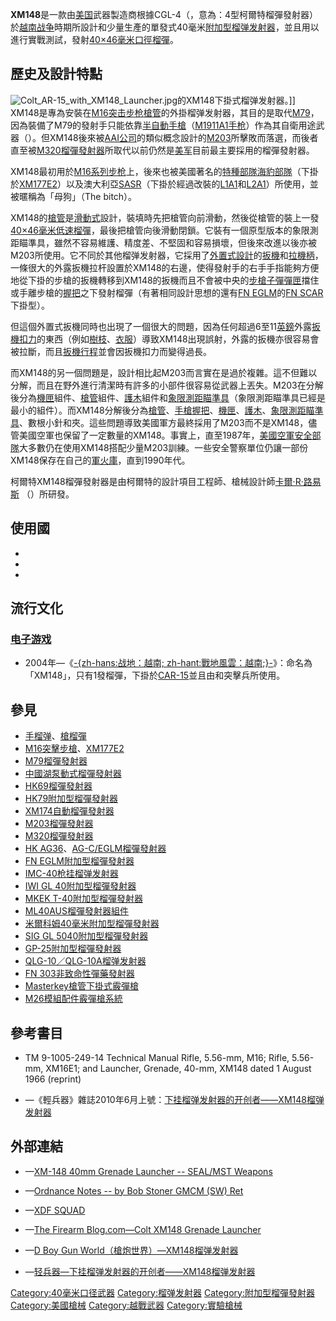 {{noteTA
|G1=軍事
|G2=長度單位
|G3=Firearms
|G4=Country
|1=zh:越南战争;zh-tw:越南戰爭;zh-hk:越戰;zh-cn:越南战争;
|2=zh:海豹部隊;zh-hans:海豹突击队;zh-hant:海豹部隊;zh-tw:海豹部隊;zh-hk:海豹突擊隊;zh-mo:海豹突擊隊;
}}
{{Infobox Weapon
|name= XM148 40毫米榴彈發射器<br />{{Lang|en|Launcher, Grenade, 40 mm, XM148}}
|image= File:XM148 Grenade Launcher.jpg
|image_size= 300px
|caption= XM148附加型榴彈發射器
|origin= {{flagcountry|United States}}
|type= [[榴弹发射器#附加型榴弹发射器|下掛式榴弹发射器]]
<!-- Type selection -->
|is_ranged= yes
|is_bladed= 
|is_explosive= 
|is_artillery= 
|is_vehicle= 
|is_missile= 
|is_UK= 
<!-- Service history -->
|service= 
|used_by= [[美国|美国]][[海豹部隊|海豹部隊]]、[[澳大利亚|澳大利亚]][[特種空勤團_(澳大利亞)|SASR]]
|wars= <div class="NavFrame collapsed" style="color: black; background-color: #FFFFFF; margin: 0 auto; padding: 0 10px; text-align: left;"><div class="NavHead" style="background-color: #FFFFFF; margin: 0 auto; padding: 0 10px; font-weight:normal;"></div><div class="NavContent" style="background-color: #FFFFFF; margin: 0 auto; padding: 0 10px;">
* [[老撾內戰|老撾內戰]]
* [[越南战争|越南战争]]
* [[1989年菲律賓政變|1989年菲律賓政變]]（美國空軍使用）
</div>
</div>
<!-- Production history -->
|designer= 卡爾·R·路易斯（{{Lang|en|Karl R. Lewis}}）
|design_date= 1964年
|manufacturer= {{Link-en|柯爾特生產公司|Colt's Manufacturing Company}}
|unit_cost= 
|production_date= 
|number= 
|variants= 
<!-- General specifications -->
|spec_label= 
|weight= 空槍：1.36[[千克|千克]]（3[[磅|磅]]）
|length= 419.1[[毫米|毫米]]（16.5[[英寸|英寸]]）
|part_length= 254毫米（10英吋）
|width= 
|height= 
|diameter= 
|crew= 
<!-- Ranged weapon specifications -->
|cartridge= [[40毫米榴彈|40×46毫米低速榴彈]]
|caliber= 40毫米（1.57英吋）
|barrels= 1根，[[膛線|線膛]]，[[鋁合金|鋁合金]]製，具有{{Link-en|塗料光澤|Paint sheen|啞光}}黑的耐腐蝕[[表面處理|處理表面]]，[[槍口|槍口]]裝有保護環，滑動及[[中折式|中折式]]裝填結構
|action= <div class="NavFrame collapsed" style="color: black; background-color: #FFFFFF; margin: 0 auto; padding: 0 10px; text-align: left;"><div class="NavHead" style="background-color: #FFFFFF; margin: 0 auto; padding: 0 10px; font-weight:normal;"></div><div class="NavContent" style="background-color: #FFFFFF; margin: 0 auto; padding: 0 10px;">
* [[泵動式|泵動式]]
* [[扳机#双动式|純雙動操作扳機]]
</div>
</div>
|mode= {{Link-en|單發|Single-shot}}
|rate= 
|velocity= 74.5[[米每秒|米／秒]]（247[[英尺每秒|英尺／秒]]）
|range= 
|max_range= 399.59[[米_(单位)|公尺]]（437[[码|码]]，1,311[[英尺|英尺]]）
|feed= 手動{{Link-en|後膛槍炮|Breechloader|後膛裝填}}
|sights= [[機械瞄具|機械瞄具]]：[[象限測距瞄準具|象限測距瞄準具]]
<!-- 火炮規格 -->
|breech= 
|recoil= 
|carriage= 
|elevation= 
|traverse= 
<!-- 刃器規格 --> 
|blade_type= 
|hilt_type= 
|sheath_type= 
|head_type= 
|haft_type= 
<!-- 爆炸物內填炸藥規格 --> 
|filling= 
|filling_weight= 
|detonation= 
|yield= 
<!-- 車輛/飛彈規格 -->
|armour= 
|primary_armament= 
|secondary_arament= 
|engine= 
|engine_power= 
|transmission= 
|payload_capacity= 
|fuel_capacity= 
|pw_ratio= 
|suspension= 
|clearance= 
|vehicle_range= 
|speed= 
|guidance= 
|steering= 
<!-- Missiles only -->
|wingspan= 
|propellant= 
|ceiling= 
|altitude= 
|depth= 
|boost= 
|accuracy= 
|launch_platform= 
|transport= 
}}

'''XM148'''是一款由[[美国|美国]]武器製造商{{Link-en|柯爾特生產公司|Colt's Manufacturing Company}}根據CGL-4（{{Lang-en|'''C'''olt '''G'''renade '''L'''auncher-4}}，意為：4型柯爾特榴彈發射器）於[[越南战争|越南战争]]時期所設計和少量生產的單發式40毫米[[榴彈發射器#附加型榴弹发射器|附加型榴弹发射器]]，並且用以進行實戰測試，發射[[40毫米榴彈|40×46毫米]][[口徑|口徑]][[榴彈|榴彈]]。

== 歷史及設計特點 ==
[[File:Colt_AR-15_with_XM148_Launcher.jpg|thumb]]的XM148下掛式榴弹发射器。]]
XM148是專為安裝在[[M16突擊步槍|M16]][[突击步枪|突击步枪]][[槍管|槍管]]的外掛榴弹发射器，其目的是取代[[M79榴彈發射器|M79]]，因為裝備了M79的發射手只能依靠[[半自動手槍|半自動手槍]]（[[M1911手枪|M1911A1手枪]]）作為其自衛用途武器（{{Link-en|備用槍械|Side arm}}）。但XM148後來被[[AAI公司|AAI公司]]的類似概念設計的[[M203榴彈發射器|M203]]所擊敗而落選，而後者直至被[[M320榴彈發射器|M320榴彈發射器]]所取代以前仍然是[[美军|美军]]目前最主要採用的榴彈發射器。

XM148最初用於[[M16突擊步槍|M16系列步枪]]上，後來也被美國著名的[[特種部隊|特種部隊]][[海豹部隊|海豹部隊]]（下掛於[[CAR-15#CAR-15突擊型（XM177系列）|XM177E2]]）以及澳大利亞[[SASR|SASR]]（下掛於經過改裝的[[FN_FAL自動步槍#使用國|L1A1]]和[[L2A1|L2A1]]）所使用，並被暱稱為「母狗」（The bitch）。

XM148的[[槍管|槍管]]是[[滑動式槍管|滑動式]]設計，裝填時先把槍管向前滑動，然後從槍管的{{Link-en|後膛槍炮|Breechloader|後膛}}裝上一發[[40毫米榴彈|40×46毫米低速榴彈]]，最後把槍管向後滑動閉鎖。它裝有一個原型版本的象限測距瞄準具，雖然不容易維護、精度差、不堅固和容易損壞，但後來改進以後亦被M203所使用。它不同於其他榴弹发射器，它採用了[[外置式扳機|外置式設計]]的[[扳機|扳機]]和[[拉機柄|拉機柄]]，一條很大的外露扳機拉杆設置於XM148的右邊，使得發射手的右手手指能夠方便地從下掛的步槍的扳機轉移到XM148的扳機而且不會被中央的[[步槍子彈列表|步槍子彈]][[彈匣|彈匣]]擋住或手離步槍的[[手槍握把|握把]]之下發射榴彈（有著相同設計思想的還有[[FN_EGLM附加型榴彈發射器|FN EGLM]]的[[FN_SCAR突擊步槍|FN SCAR]]下掛型）。

但這個外置式扳機同時也出現了一個很大的問題，因為任何超過6至11[[英鎊|英鎊]]外露[[扳機扣力|扳機扣力]]的東西（例如[[樹枝|樹枝]]、[[服装|衣服]]）導致XM148出現誤射，外露的扳機亦很容易會被拉斷，而且[[扳機行程|扳機行程]]並會因扳機扣力而變得過長。

而XM148的另一個問題是，設計相比起M203而言實在是過於複雜。這不但難以分解，而且在野外進行清潔時有許多的小部件很容易從武器上丟失。M203在分解後分為[[機匣|機匣]]組件、[[槍管|槍管]]組件、[[護木|護木]]組件和[[象限測距瞄準具|象限測距瞄準具]]（象限測距瞄準具已經是最小的組件）。而XM148分解後分為[[槍管|槍管]]、[[手槍握把|手槍握把]]、[[機匣|機匣]]、[[護木|護木]]、[[象限測距瞄準具|象限測距瞄準具]]、數根小針和夾。這些問題導致美國軍方最終採用了M203而不是XM148，儘管美國空軍也保留了一定數量的XM148。事實上，直至1987年，[[美國空軍安全部隊|美國空軍安全部隊]]大多數仍在使用XM148搭配少量M203訓練。一些安全警察單位仍讓一部份XM148保存在自己的[[軍火庫|軍火庫]]，直到1990年代。

柯爾特XM148榴彈發射器是由柯爾特的設計項目工程師、槍械設計師[http://www.rareguncollection.com/ 卡爾·R·路易斯] {{Wayback|url=http://www.rareguncollection.com/ |date=20220331055157 }}（{{Lang|en|Karl R. Lewis}}）所研發。

==使用國==
* {{flagcountry|Australia}}
* {{flagcountry|Thailand}}
* {{flagcountry|United States}}

== 流行文化 ==
=== [[电子游戏|电子游戏]] ===
* 2004年—《[[戰地風雲：越南|-{zh-hans:战地：越南; zh-hant:戰地風雲：越南;}-]]》：命名為「XM148」，只有1發榴彈，下掛於[[CAR-15卡賓槍#CAR-15突擊型（XM177系列）|CAR-15]]並且由{{Link-en|美國援越司令部研究及觀察組|Military Assistance Command, Vietnam – Studies and Observations Group}}和{{Link-en|美國陸軍第5特種部隊群|5th Special Forces Group (United States)|第5空降特種部隊群}}突擊兵所使用。

== 參見 ==
{{refbegin|2}}
* [[手榴弹|手榴弹]]、[[步槍用榴彈|槍榴彈]]
* [[M16突擊步槍|M16突擊步槍]]、[[CAR-15卡賓槍#CAR-15突擊型(XM177系列)|XM177E2]]
* [[M79榴彈發射器|M79榴彈發射器]]
* [[中國湖泵動式榴彈發射器|中國湖泵動式榴彈發射器]]
* [[HK69榴彈發射器|HK69榴彈發射器]]
* [[HK79附加型榴彈發射器|HK79附加型榴彈發射器]]
* [[XM174自動榴彈發射器|XM174自動榴彈發射器]]
* [[M203榴彈發射器|M203榴彈發射器]]
* [[M320榴彈發射器|M320榴彈發射器]]
* [[HK_AG36附加型榴彈發射器|HK AG36]]、[[HK_AG-C/EGLM附加型榴彈發射器|AG-C/EGLM榴彈發射器]]
* [[FN_EGLM附加型榴彈發射器|FN EGLM附加型榴彈發射器]]
* [[IMC-40枪挂榴弹发射器|IMC-40枪挂榴弹发射器]]
* [[IWI_GL_40附加型榴彈發射器|IWI GL 40附加型榴彈發射器]]
* [[MKEK_T-40附加型榴彈發射器|MKEK T-40附加型榴彈發射器]]
* [[ML40AUS榴彈發射器組件|ML40AUS榴彈發射器組件]]
* [[米爾科姆40毫米附加型榴彈發射器|米爾科姆40毫米附加型榴彈發射器]]
* [[SIG_GL_5040附加型榴彈發射器|SIG GL 5040附加型榴彈發射器]]
* [[GP-25附加型榴彈發射器|GP-25附加型榴彈發射器]]
* [[10式枪挂榴弹发射器|QLG-10／QLG-10A榴弹发射器]]
* [[FN_303非致命性彈藥發射器|FN 303非致命性彈藥發射器]]
* [[Masterkey槍管下掛式霰彈槍|Masterkey槍管下掛式霰彈槍]]
* [[M26模組配件霰彈槍系統|M26模組配件霰彈槍系統]]
{{refend}}

== 參考書目 ==
* TM 9-1005-249-14 Technical Manual Rifle, 5.56-mm, M16; Rifle, 5.56-mm, XM16E1; and Launcher, Grenade, 40-mm, XM148 dated 1 August 1966 (reprint)
* {{zh-hans icon}}—《輕兵器》雜誌2010年6月上號：[https://web.archive.org/web/20140225135404/http://www.qbq.com.cn/a/bencandy.php?fid=32&id=720 下挂榴弹发射器的开创者——XM148榴弹发射器]

== 外部連結 ==
* {{en icon}}—[https://web.archive.org/web/20090719113353/http://www.warboats.org/mst2Bremmer/Stoner_ord_notes/stonerhtml/XM148.htm XM-148 40mm Grenade Launcher -- SEAL/MST Weapons]
* {{en icon}}—[https://web.archive.org/web/20110914153534/http://warboats.org/stonerordnotes/XM148%20R5.htm Ordnance Notes -- by Bob Stoner GMCM (SW) Ret]
* {{en icon}}—[https://archive.is/20130428173258/http://aaw.xtremedefenceforce.com/vietnam/weapons.html XDF SQUAD]
* {{en icon}}—[http://www.thefirearmblog.com/blog/2016/09/14/colt-xm148-grenade-launcher/ The Firearm Blog.com—Colt XM148 Grenade Launcher] {{Wayback|url=http://www.thefirearmblog.com/blog/2016/09/14/colt-xm148-grenade-launcher/ |date=20211211055108 }}
* {{zh-hans icon}}—[http://pewpewpew.work/usa/m16/xm148/xm148.htm D Boy Gun World（槍炮世界）—XM148榴弹发射器] {{Wayback|url=http://pewpewpew.work/usa/m16/xm148/xm148.htm |date=20220408113820 }}
* {{zh-hans icon}}—[http://www.xzbu.com/8/view-1052514.htm 轻兵器—下挂榴弹发射器的开创者——XM148榴弹发射器] {{Wayback|url=http://www.xzbu.com/8/view-1052514.htm |date=20200414032634 }}

{{柯爾特生產公司}}

[[Category:40毫米口径武器|Category:40毫米口径武器]]
[[Category:榴弹发射器|Category:榴弹发射器]]
[[Category:附加型榴彈發射器|Category:附加型榴彈發射器]]
[[Category:美國槍械|Category:美國槍械]]
[[Category:越戰武器|Category:越戰武器]]
[[Category:實驗槍械|Category:實驗槍械]]